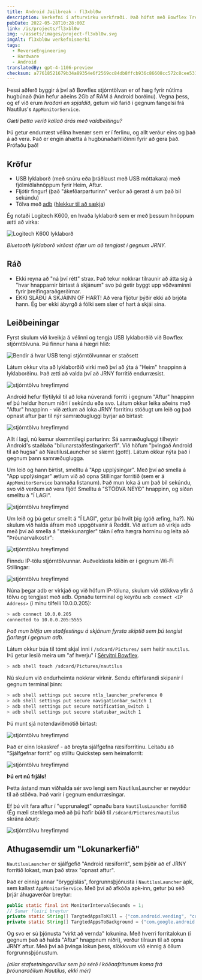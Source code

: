 ```yaml
---
title: Android Jailbreak - fl3xbl0w
description: Verkefni í afturvirku verkfræði. Það hófst með Bowflex Treadmill 22 en varð að lokum almenn fyrir hvaða Android vél sem seld er af Nautilus Inc. (Nautilus, Bowflex, Schwinn).
pubDate: 2022-05-28T10:28:00Z
link: /is/projects/fl3xbl0w
img: ~/assets/images/project-fl3xbl0w.svg
imgAlt: fl3xbl0w verkefnismerki
tags:
  - ReverseEngineering
  - Hardware
  - Android
translatedBy: gpt-4-1106-preview
checksum: a77618521679b34a89354e6f2569cc84db8ffcb936c86608cc572c8cee531cc5
---
```



Þessi aðferð byggir á því að Bowflex stjórntölvan er of hæg fyrir nútíma hugbúnað (hún hefur aðeins 2Gb af RAM á Android borðinu). Vegna þess, og ef við erum _hraðari en spjaldið_, getum við farið í gegnum fangelsi frá Nautilus's `AppMonitorService`.

_Gæti þetta verið kallað árás með valdbeitingu?_

Þú getur endurræst vélina hvenær sem er í ferlinu, og allt verður eins og það á að vera. Það er engin áhætta á hugbúnaðarhliðinni fyrir að gera það. Prófaðu það!

## Kröfur

- USB lyklaborð (með snúru eða þráðlaust með USB móttakara) með fjölmiðlahnöppum fyrir Heim, Aftur.
- Fljótir fingur! (það "ákefðarparturinn" verður að gerast á um það bil sekúndu)
- Tölva með [adb](https://developer.android.com/studio/command-line/adb) ([hlekkur til að sækja](https://developer.android.com/studio/releases/platform-tools))

Ég notaði Logitech K600, en hvaða lyklaborð sem er með þessum hnöppum ætti að virka:

<Image src={LogiKeys} alt="Logitech K600 lyklaborð" format="webp" />

_Bluetooth lyklaborð virðast ófær um að tengjast í gegnum JRNY._

## Ráð

- Ekki reyna að "ná því rétt" strax. Það tekur nokkrar tilraunir að átta sig á "hvar hnapparnir birtast á skjánum" svo þú getir byggt upp vöðvaminni fyrir þreifingaraðgerðirnar.
- EKKI SLÁÐU Á SKJÁINN OF HART! Að vera fljótur þýðir ekki að brjóta hann. Ég ber ekki ábyrgð á fólki sem slær of hart á skjái sína.

## Leiðbeiningar

Fyrst skulum við kveikja á vélinni og tengja USB lyklaborðið við Bowflex stjórntölvuna. Þú finnur hana á hægri hlið:

<Image src={ConsoleUSB} alt="Bendir á hvar USB tengi stjórntölvunnar er staðsett" format="webp" />

Látum okkur vita að lyklaborðið virki með því að ýta á "Heim" hnappinn á lyklaborðinu. Það ætti að valda því að JRNY forritið endurræsist.

<Image src={Console01} alt="stjórntölvu hreyfimynd" format="webp" />

Android hefur flýtilykil til að loka núverandi forriti í gegnum "Aftur" hnappinn ef þú heldur honum niðri í sekúndu eða svo.
Látum okkur leika aðeins með "Aftur" hnappinn - við ætlum að loka JRNY forritinu stöðugt um leið og það opnast aftur þar til nýr samræðugluggi byrjar að birtast:

<Image src={Console02} alt="stjórntölvu hreyfimynd" format="webp" />

Allt í lagi, nú kemur skemmtilegi parturinn: Sá samræðugluggi tilheyrir Android's staðlaða "bilunarstaðfestingarkerfi". Við höfum "þvingað Android til að hugsa" að NautilusLauncher sé slæmt (gott!). Látum okkur nýta það í gegnum þann samræðuglugga.

Um leið og hann birtist, smelltu á "App upplýsingar". Með því að smella á "App upplýsingar" ætlum við að opna Stillingar forritið (sem er á `AppMonitorService` bannaða listanum). Það mun loka á um það bil sekúndu, svo við verðum að vera fljót! Smelltu á "STÖÐVA NEYÐ" hnappinn, og síðan smelltu á "Í LAGI".

<Image src={Console03} alt="stjórntölvu hreyfimynd" format="webp" />

Um leið og þú getur smellt á "Í LAGI", getur þú hvílt þig (góð æfing, ha?). Nú skulum við halda áfram með uppgötvanir á Reddit. Við ætlum að virkja adb með því að smella á "stækkunargler" tákn í efra hægra horninu og leita að "Þróunarvalkostir":

<Image src={Console04} alt="stjórntölvu hreyfimynd" format="webp" />

Finndu IP-tölu stjórntölvunnar. Auðveldasta leiðin er í gegnum Wi-Fi Stillingar:

<Image src={Console05} alt="stjórntölvu hreyfimynd" format="webp" />

Núna þegar adb er virkjað og við höfum IP-töluna, skulum við stökkva yfir á tölvu og tengjast með adb. Opnaðu terminal og keyrðu `adb connect <IP Address>` (í mínu tilfelli 10.0.0.205):

```sh
> adb connect 10.0.0.205
connected to 10.0.0.205:5555
```

_Það mun biðja um staðfestingu á skjánum fyrsta skiptið sem þú tengist fjarlægt í gegnum adb._

Látum okkur búa til tómt skjal inni í `/sdcard/Pictures/` sem heitir `nautilus`. Þú getur lesið meira um "af hverju" í [Sérvitni Bowflex](/is/projects/fl3xbl0w/quirks).

```sh
> adb shell touch /sdcard/Pictures/nautilus
```

Nú skulum við endurheimta nokkrar virknir. Sendu eftirfarandi skipanir í gegnum terminal þinn:

```sh
> adb shell settings put secure ntls_launcher_preference 0
> adb shell settings put secure navigationbar_switch 1
> adb shell settings put secure notification_switch 1
> adb shell settings put secure statusbar_switch 1
```

Þú munt sjá notendaviðmótið birtast:

<Image src={Console06} alt="stjórntölvu hreyfimynd" format="webp" />

Það er einn lokaskref - að breyta sjálfgefna ræsiforritinu. Leitaðu að "Sjálfgefnar forrit" og stilltu Quickstep sem heimaforrit:

<Image src={Console07} alt="stjórntölvu hreyfimynd" format="webp" />

**Þú ert nú frjáls!**

Þetta ástand mun viðhalda sér svo lengi sem NautilusLauncher er neyddur til að stöðva. Það varir í gegnum endurræsingar.

Ef þú vilt fara aftur í "upprunalegt" opnaðu bara `NautilusLauncher` forritið (Ég mæli sterklega með að þú hafir búið til `/sdcard/Pictures/nautilus` skrána áður):

<Image src={Console08} alt="stjórntölvu hreyfimynd" format="webp" />

## Athugasemdir um "Lokunarkerfið"

`NautilusLauncher` er sjálfgefið "Android ræsiforrit", sem þýðir að ef JRNY forritið lokast, mun það strax "opnast aftur".

Það er einnig annar "öryggislás", forgrunnsþjónusta í `NautilusLauncher` apk, sem kallast `AppMonitorService`. Með því að afkóða apk-inn, getur þú séð þrjár áhugaverðar breytur:

```java
public static final int MonitorIntervalSeconds = 1;
// Sumar fleiri breytur
private static String[] TargtedAppsToKill = {"com.android.vending", "com.android.settings", "com.android.chrome", "com.google.android.gm", "com.google.android.youtube"};
private static String[] TargtedAppsToBackground = {"com.google.android.googlequicksearchbox:interactor", "com.google.android.googlequicksearchbox:search", "com.google.android.googlequicksearchbox", "com.android.launcher3", "com.google.android.inputmethod.latin"};
```

Og svo er sú þjónusta "virkt að vernda" lokunina. Með hverri forritalokun (í gegnum það að halda "Aftur" hnappnum niðri), verður tilraun til að opna JRNY aftur. Með því að þvinga lokun þess, slökkvum við einnig á öllum forgrunnsþjónustum.

_(allar stafsetningarvillur sem þú sérð í kóðaafritunum koma frá þróunaraðilum Nautilus, ekki mér)_
